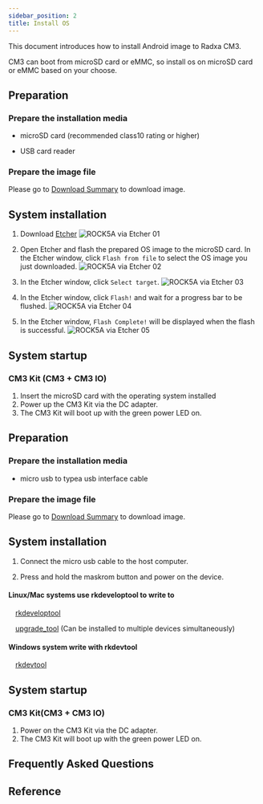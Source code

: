 ```yaml
---
sidebar_position: 2
title: Install OS
---
```


This document introduces how to install Android image to Radxa CM3.

CM3 can boot from microSD card or eMMC, so install os on microSD card or eMMC based on your choose.

<Tabs queryString="target">

<TabItem value="microsd " label="Install OS on microSD card">

## Preparation

### Prepare the installation media

- microSD card (recommended class10 rating or higher)

- USB card reader

### Prepare the image file

Please go to [Download Summary](../../download) to download image.

## System installation

1. Download [Etcher](https://etcher.balena.io/)
   ![ROCK5A via Etcher 01](/img/rock5a/rock5a-etcher.webp)

2. Open Etcher and flash the prepared OS image to the microSD card. In the Etcher window, click `Flash from file` to select the OS image you just downloaded.
   ![ROCK5A via Etcher 02](/img/rock5a/rock5a-etcher-1.webp)

3. In the Etcher window, click `Select target`.
   ![ROCK5A via Etcher 03](/img/rock5a/rock5a-etcher-2.webp)

4. In the Etcher window, click `Flash!` and wait for a progress bar to be flushed.
   ![ROCK5A via Etcher 04](/img/rock5a/rock5a-etcher-3.webp)

5. In the Etcher window, `Flash Complete!` will be displayed when the flash is successful.
   ![ROCK5A via Etcher 05](/img/rock5a/rock5a-etcher-4.webp)

## System startup

### CM3 Kit (CM3 + CM3 IO)

1. Insert the microSD card with the operating system installed
2. Power up the CM3 Kit via the DC adapter.
3. The CM3 Kit will boot up with the green power LED on.

</TabItem>

<TabItem value="emmc" label="Install OS on eMMC ">

## Preparation

### Prepare the installation media

- micro usb to typea usb interface cable

### Prepare the image file

Please go to [Download Summary](../../download) to download image.

## System installation

1. Connect the micro usb cable to the host computer.

2. Press and hold the maskrom button and power on the device.

<Tabs queryString="target">

<TabItem value="linux/mac" label="Linux">

#### Linux/Mac systems use rkdeveloptool to write to

&emsp;[rkdeveloptool](../../low-level-dev/rkdeveloptool)

&emsp;[upgrade_tool](../../low-level-dev/upgrade-tool) (Can be installed to multiple devices simultaneously)

</TabItem>

<TabItem value="windows" label="Windows">

#### Windows system write with rkdevtool

&emsp;[rkdevtool](../../low-level-dev/rkdevtool)

</TabItem>

</Tabs>

## System startup

### CM3 Kit(CM3 + CM3 IO)

1. Power on the CM3 Kit via the DC adapter.
2. The CM3 Kit will boot up with the green power LED on.

</TabItem>

</Tabs>

## Frequently Asked Questions

## Reference
